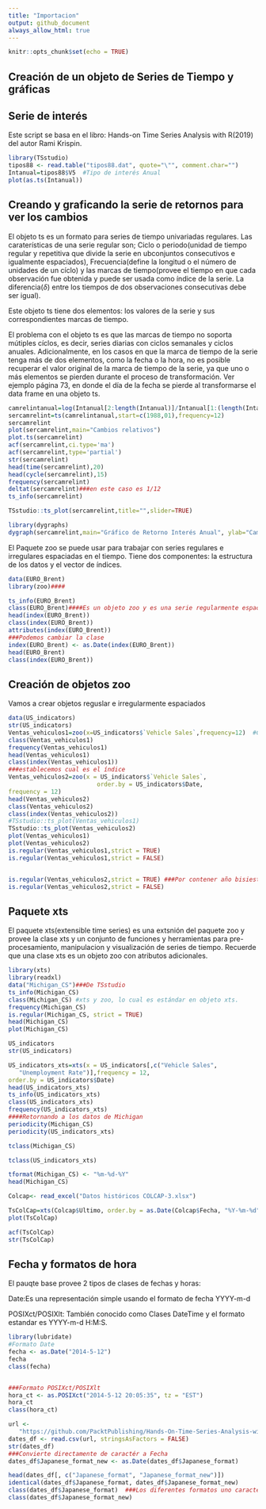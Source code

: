 ```yaml
---
title: "Importacion"
output: github_document
always_allow_html: true
---
```


```r
knitr::opts_chunk$set(echo = TRUE)
```

## Creación de un objeto de Series de Tiempo y gráficas
## Serie de interés

Este script se basa en el libro: Hands-on Time Series Analysis with R(2019) del autor Rami Krispin.

```r
library(TSstudio)
tipos88 <- read.table("tipos88.dat", quote="\"", comment.char="")
Intanual=tipos88$V5  #Tipo de interés Anual
plot(as.ts(Intanual))
```

## Creando y graficando la serie de retornos para ver los cambios


El objeto ts es un formato para series de tiempo univariadas regulares. Las caraterísticas de una serie regular son; Ciclo o periodo(unidad de tiempo regular y repetitiva que divide la serie en ubconjuntos consecutivos e igualmente espaciados), Frecuencia(define la longitud o el número de unidades de un cíclo) y las marcas de tiempo(provee el tiempo en que cada observación fue obtenida y puede ser usada como índice de la serie. La diferencia($\delta$) entre los tiempos de dos observaciones consecutivas debe ser igual).

Este objeto ts tiene dos elementos: los valores de la serie y sus correspondientes marcas de tiempo.

El problema con el objeto ts es que las marcas de tiempo no soporta mútiples cíclos, es decir, series diarias con ciclos semanales y ciclos anuales. Adicionalmente, en los casos en que la marca de tiempo de la serie tenga más de dos elementos, como la fecha o la hora, no es posible recuperar el valor original de la marca de tiempo de la serie, ya que uno o más elementos se pierden durante el proceso de transformación. Ver ejemplo página 73, en donde el día de la fecha se pierde al transformarse el data frame en una objeto ts.

```r
camrelintanual=log(Intanual[2:length(Intanual)]/Intanual[1:(length(Intanual)-1)])
sercamrelint=ts(camrelintanual,start=c(1988,01),frequency=12)
sercamrelint
plot(sercamrelint,main="Cambios relativos")
plot.ts(sercamrelint)
acf(sercamrelint,ci.type='ma')
acf(sercamrelint,type='partial')
str(sercamrelint)
head(time(sercamrelint),20)
head(cycle(sercamrelint),15)
frequency(sercamrelint)
deltat(sercamrelint)###en este caso es 1/12
ts_info(sercamrelint)
```

```r
TSstudio::ts_plot(sercamrelint,title="",slider=TRUE)
```


```r
library(dygraphs)
dygraph(sercamrelint,main="Gráfico de Retorno Interés Anual", ylab="Cambios relativos del tipo de interés anual")%>% dyRangeSelector()
```



El Paquete zoo se puede usar para trabajar con series regulares e irregulares espaciadas en el tiempo. Tiene dos componentes: la estructura de los datos y el vector de índices.
```r
data(EURO_Brent)
library(zoo)####

ts_info(EURO_Brent)
class(EURO_Brent)####Es un objeto zoo y es una serie regularmente espaciada zooreg
head(index(EURO_Brent))
class(index(EURO_Brent))
attributes(index(EURO_Brent))
###Podemos cambiar la clase
index(EURO_Brent) <- as.Date(index(EURO_Brent))
head(EURO_Brent)
class(index(EURO_Brent))

```
## Creación de objetos zoo
Vamos a crear objetos reguslar e irregularmente espaciados
```r
data(US_indicators)
str(US_indicators)
Ventas_vehiculos1=zoo(x=US_indicators$`Vehicle Sales`,frequency=12)  #Crea un objeto zoo de frecuencia 12, note que el crea el índice automáticamente
class(Ventas_vehiculos1)
frequency(Ventas_vehiculos1)
head(Ventas_vehiculos1)
class(index(Ventas_vehiculos1))
###establecemos cual es el índice
Ventas_vehiculos2=zoo(x = US_indicators$`Vehicle Sales`,
                         order.by = US_indicators$Date,
frequency = 12)
head(Ventas_vehiculos2)
class(Ventas_vehiculos2)
class(index(Ventas_vehiculos2))
#TSstudio::ts_plot(Ventas_vehiculos1)
TSstudio::ts_plot(Ventas_vehiculos2)
plot(Ventas_vehiculos1)
plot(Ventas_vehiculos2)
is.regular(Ventas_vehiculos1,strict = TRUE)
is.regular(Ventas_vehiculos1,strict = FALSE)


is.regular(Ventas_vehiculos2,strict = TRUE) ###Por contener año bisiesto no es estrictamente una serie regualr.
is.regular(Ventas_vehiculos2,strict = FALSE)
```

##  Paquete xts

El paquete xts(extensible time series) es una extsnión del paquete zoo y provee la clase xts y un conjunto de funciones y herramientas para pre-procesamiento, manipulacion y visualización de series de tiempo. Recuerde que una clase xts es un objeto zoo con atributos adicionales. 
```r
library(xts)
library(readxl)
data("Michigan_CS")###De TSstudio
ts_info(Michigan_CS)
class(Michigan_CS) #xts y zoo, lo cual es estándar en objeto xts.
frequency(Michigan_CS)
is.regular(Michigan_CS, strict = TRUE)
head(Michigan_CS)
plot(Michigan_CS)
```

```r
US_indicators
str(US_indicators)

US_indicators_xts=xts(x = US_indicators[,c("Vehicle Sales",
   "Unemployment Rate")],frequency = 12,
order.by = US_indicators$Date)
head(US_indicators_xts)
ts_info(US_indicators_xts)
class(US_indicators_xts)
frequency(US_indicators_xts)
####Retornando a los datos de Michigan
periodicity(Michigan_CS)
periodicity(US_indicators_xts)

tclass(Michigan_CS)

tclass(US_indicators_xts)

tformat(Michigan_CS) <- "%m-%d-%Y"
head(Michigan_CS)
```



```r
Colcap<- read_excel("Datos históricos COLCAP-3.xlsx")

TsColCap=xts(Colcap$Ultimo, order.by = as.Date(Colcap$Fecha, "%Y-%m-%d"))
plot(TsColCap)

acf(TsColCap)
str(TsColCap)
```


## Fecha y formatos de hora
El pauqte base provee 2 tipos de clases de fechas y horas:

Date:Es una representación simple usando el formato de fecha YYYY-m-d

POSIXct/POSIXlt: También conocido como Clases DateTime  y el formato estandar es YYYY-m-d H:M:S. 
```r
library(lubridate)
#Formato Date
fecha <- as.Date("2014-5-12")
fecha
class(fecha)  


###Formato POSIXct/POSIXlt
hora_ct <- as.POSIXct("2014-5-12 20:05:35", tz = "EST")
hora_ct
class(hora_ct)
```

```r
url <-
   "https://github.com/PacktPublishing/Hands-On-Time-Series-Analysis-with-R/raw/master/Chapter02/dates_formats.csv"
dates_df <- read.csv(url, stringsAsFactors = FALSE)
str(dates_df)
###Convierte directamente de caractér a Fecha
dates_df$Japanese_format_new <- as.Date(dates_df$Japanese_format)

head(dates_df[, c("Japanese_format", "Japanese_format_new")])
identical(dates_df$Japanese_format, dates_df$Japanese_format_new)
class(dates_df$Japanese_format)  ###Los diferentes formatos uno caractér y el otro fecha
class(dates_df$Japanese_format_new)
```

